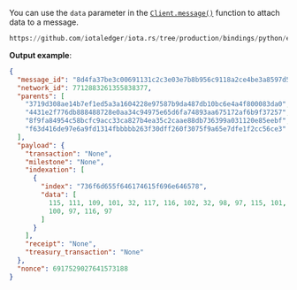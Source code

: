 You can use the `data` parameter in the
[`Client.message()`](./../api_reference.md#messageseed-optional-account_index-optional-initial_address_index-optional-inputs-optional-input_range_begin-optional-input_range_end-optional-outputs-optional-dust_allowance_outputs-optional-index-optional-index_raw-optional-data-optional-data_str-optional-parents-optional-message)
function to attach data to a message.

```python reference
https://github.com/iotaledger/iota.rs/tree/production/bindings/python/examples/08_data_message.py
```

**Output example**:

```json
{
  "message_id": "8d4fa37be3c00691131c2c3e03e7b8b956c9118a2ce4be3a8597d51d82ed2de9",
  "network_id": 7712883261355838377,
  "parents": [
    "3719d308ae14b7ef1ed5a3a1604228e97587b9da487db10bc6e4a4f800083da0",
    "4431e2f776db888488728e0aa34c94975e65d6fa74893aa675172af6b9f37257",
    "8f9fa84954c58bcfc9acc33ca827b4ea35c2caae88db736399a031120e85eebf",
    "f63d416de97e6a9fd1314fbbbbb263f30dff260f3075f9a65e7dfe1f2cc56ce3"
  ],
  "payload": {
    "transaction": "None",
    "milestone": "None",
    "indexation": [
      {
        "index": "736f6d655f646174615f696e646578",
        "data": [
          115, 111, 109, 101, 32, 117, 116, 102, 32, 98, 97, 115, 101, 100, 32,
          100, 97, 116, 97
        ]
      }
    ],
    "receipt": "None",
    "treasury_transaction": "None"
  },
  "nonce": 6917529027641573188
}
```
